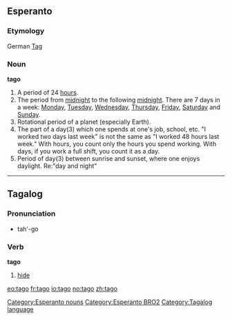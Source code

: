 ==Esperanto==
===Etymology===
German [[Tag]]
===Noun===
'''tago'''
{{eo-noun}}
#A period of 24 [[hour]]s.
#The period from [[midnight]] to the following [[midnight]]. There are 7 days in a week: [[Monday]], [[Tuesday]], [[Wednesday]], [[Thursday]], [[Friday]], [[Saturday]] and [[Sunday]].
#Rotational period of a planet (especially Earth).
#The part of a day(3) which one spends at one's job, school, etc. "I worked two days last week" is not the same as "I worked 48 hours last week." With hours, you count only the hours you spend working. With days, if you work a full shift, you count it as a day.
#Period of day(3) between sunrise and sunset, where one enjoys daylight. Re:"day and night"

[[Category:Esperanto nouns]]
[[Category:Esperanto BRO2]]

----

==Tagalog==
===Pronunciation===
*tah'-go
===Verb===
'''tago'''

# [[hide]]

[[Category:Tagalog language]]

[[eo:tago]]
[[fr:tago]]
[[io:tago]]
[[no:tago]]
[[zh:tago]]